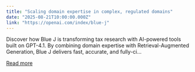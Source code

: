 ```yaml
---
title: "Scaling domain expertise in complex, regulated domains"
date: "2025-08-21T10:00:00.000Z"
link: "https://openai.com/index/blue-j"
---
```


Discover how Blue J is transforming tax research with AI-powered tools built on GPT-4.1. By combining domain expertise with Retrieval-Augmented Generation, Blue J delivers fast, accurate, and fully-ci...

[Read more](https://openai.com/index/blue-j)
